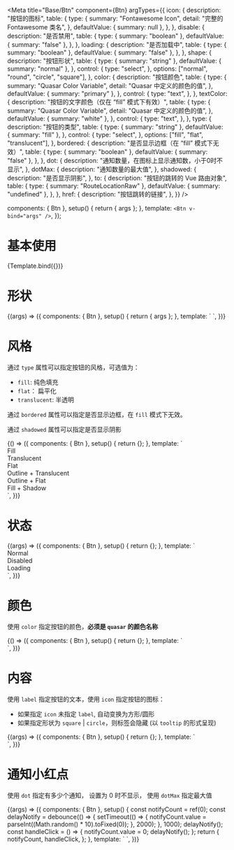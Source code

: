 

<Meta
  title="Base/Btn"
  component={Btn}
  argTypes={{
    icon: {
      description: "按钮的图标",
      table: {
        type: {
          summary: "Fontawesome Icon",
          detail: "完整的 Fontawesome 类名",
        },
        defaultValue: { summary: null },
      },
    },
    disable: {
      description: "是否禁用",
      table: {
        type: { summary: "boolean" },
        defaultValue: { summary: "false" },
      },
    },
    loading: {
      description: "是否加载中",
      table: {
        type: { summary: "boolean" },
        defaultValue: { summary: "false" },
      },
    },
    shape: {
      description: "按钮形状",
      table: {
        type: { summary: "string" },
        defaultValue: { summary: "normal" },
      },
      control: {
        type: "select",
      },
      options: ["normal", "round", "circle", "square"],
    },
    color: {
      description: "按钮颜色",
      table: {
        type: {
          summary: "Quasar Color Variable",
          detail: "Quasar 中定义的颜色的值",
        },
        defaultValue: { summary: "primary" },
      },
      control: {
        type: "text",
      },
    },
    textColor: {
      description: "按钮的文字颜色（仅在 “fill” 模式下有效）",
      table: {
        type: {
          summary: "Quasar Color Variable",
          detail: "Quasar 中定义的颜色的值",
        },
        defaultValue: { summary: "white" },
      },
      control: {
        type: "text",
      },
    },
    type: {
      description: "按钮的类型",
      table: {
        type: { summary: "string" },
        defaultValue: { summary: "fill" },
      },
      control: {
        type: "select",
      },
      options: ["fill", "flat", "translucent"],
    },
    bordered: {
      description: "是否显示边框（在 “fill” 模式下无效）",
      table: {
        type: { summary: "boolean" },
        defaultValue: { summary: "false" },
      },
    },
    dot: {
      description: "通知数量，在图标上显示通知数，小于0时不显示",
    },
    dotMax: {
      description: "通知数量的最大值",
    },
    shadowed: {
      description: "是否显示阴影",
    },
    to: {
      description: "按钮的跳转的 Vue 路由对象",
      table: {
        type: { summary: "RouteLocationRaw" },
        defaultValue: { summary: "undefined" },
      },
    },
    href: {
      description: "按钮跳转的链接",
    },
  }}
/>

  components: { Btn },
  setup() {
    return { args };
  },
  template: `<Btn v-bind="args" />`,
});

# 基本使用

<Canvas>
  <Story
    name="Basic"
    args={{
      label: "Click me",
      icon: "fas fa-plus-circle",
    }}
  >
    {Template.bind({})}
  </Story>
</Canvas>

<ArgsTable story="Basic" />

# 形状

<Canvas>
  <Story name="Shape">
    {(args) => ({
      components: { Btn },
      setup() {
        return { args };
      },
      template: `
        <Btn class="q-mr-sm" label="Normal" shape="normal" />
        <Btn class="q-mr-sm" label="Round" shape="round" />
        <Btn class="q-mr-sm" icon="fas fa-plus" shape="square" />
        <Btn class="q-mr-sm" icon="fas fa-plus" shape="circle" />
      `,
    })}
  </Story>
</Canvas>

# 风格

通过 `type` 属性可以指定按钮的风格，可选值为：

- `fill`: 纯色填充
- `flat`： 扁平化
- `translucent`: 半透明

通过 `bordered` 属性可以指定是否显示边框，在 `fill` 模式下无效。

通过 `shadowed` 属性可以指定是否显示阴影

<Canvas>
  <Story name="Style">
    {() => ({
      components: { Btn },
      setup() {
        return {};
      },
      template: `
        <div class="q-mb-sm row items-center">
          <div style="width: 160px" class="text-caption">Fill</div>
          <Btn type="fill" class="q-mr-sm" label="Click Me" shape="normal" />
          <Btn type="fill" class="q-mr-sm" label="Click Me" shape="round" />
          <Btn type="fill" class="q-mr-sm" icon="fas fa-plus" shape="square" />
          <Btn type="fill" class="q-mr-sm" icon="fas fa-plus" shape="circle" />
        </div>
        <div class="q-mb-sm row items-center">
          <div style="width: 160px" class="text-caption">Translucent</div>
          <Btn type="translucent" class="q-mr-sm" label="Click Me" shape="normal" />
          <Btn type="translucent" class="q-mr-sm" label="Click Me" shape="round" />
          <Btn type="translucent" class="q-mr-sm" icon="fas fa-plus" shape="square" />
          <Btn type="translucent" class="q-mr-sm" icon="fas fa-plus" shape="circle" />
        </div>
        <div class="q-mb-sm row items-center">
          <div style="width: 160px" class="text-caption">Flat</div>
          <Btn type="flat" class="q-mr-sm" label="Click Me" shape="normal" />
          <Btn type="flat" class="q-mr-sm" label="Click Me" shape="round" />
          <Btn type="flat" class="q-mr-sm" icon="fas fa-plus" shape="square" />
          <Btn type="flat" class="q-mr-sm" icon="fas fa-plus" shape="circle" />
        </div>
        <div class="q-mb-sm row items-center">
          <div style="width: 160px" class="text-caption">Outline + Translucent</div>
          <Btn bordered type="translucent" class="q-mr-sm" label="Click Me" shape="normal" />
          <Btn bordered type="translucent" class="q-mr-sm" label="Click Me" shape="round" />
          <Btn bordered type="translucent" class="q-mr-sm" icon="fas fa-plus" shape="square" />
          <Btn bordered type="translucent" class="q-mr-sm" icon="fas fa-plus" shape="circle" />
        </div>
        <div class="q-mb-sm row items-center">
          <div style="width: 160px" class="text-caption">Outline + Flat</div>
          <Btn bordered type="flat" class="q-mr-sm" label="Click Me" shape="normal" />
          <Btn bordered type="flat" class="q-mr-sm" label="Click Me" shape="round" />
          <Btn bordered type="flat" class="q-mr-sm" icon="fas fa-plus" shape="square" />
          <Btn bordered type="flat" class="q-mr-sm" icon="fas fa-plus" shape="circle" />
        </div>
        <div class="q-mb-sm row items-center">
          <div style="width: 160px" class="text-caption">Fill + Shadow</div>
          <Btn bordered shadowed class="q-mr-sm" label="Click Me" shape="normal" />
          <Btn bordered shadowed class="q-mr-sm" label="Click Me" shape="round" />
          <Btn bordered shadowed class="q-mr-sm" icon="fas fa-plus" shape="square" />
          <Btn bordered shadowed class="q-mr-sm" icon="fas fa-plus" shape="circle" />
        </div>
      `,
    })}
  </Story>
</Canvas>

# 状态

<Canvas>
  <Story name="Status">
    {(args) => ({
      components: { Btn },
      setup() {
        return {};
      },
      template: `
        <div class="q-mb-sm row items-center">
          <div style="width: 80px" class="text-caption">Normal</div>
          <Btn class="q-mr-sm" label="Click Me" shape="normal" />
          <Btn class="q-mr-sm" label="Click Me" shape="round" />
          <Btn class="q-mr-sm" icon="fas fa-plus" shape="square" />
          <Btn class="q-mr-sm" icon="fas fa-plus" shape="circle" />
        </div>
        <div class="q-mb-sm row items-center">
          <div style="width: 80px" class="text-caption">Disabled</div>
          <Btn :disable="true" class="q-mr-sm" label="Click Me" shape="normal" />
          <Btn :disable="true" class="q-mr-sm" label="Click Me" shape="round" />
          <Btn :disable="true" class="q-mr-sm" icon="fas fa-plus" shape="square" />
          <Btn :disable="true" class="q-mr-sm" icon="fas fa-plus" shape="circle" />
        </div>
        <div class="q-mb-sm row items-center">
          <div style="width: 80px" class="text-caption">Loading</div>
          <Btn :loading="true" class="q-mr-sm" label="Click Me" shape="normal" />
          <Btn :loading="true" class="q-mr-sm" label="Click Me" shape="round" />
          <Btn :loading="true" class="q-mr-sm" icon="fas fa-plus" shape="square" />
          <Btn :loading="true" class="q-mr-sm" icon="fas fa-plus" shape="circle" />
        </div>
      `,
    })}
  </Story>
</Canvas>

# 颜色

使用 `color` 指定按钮的颜色，**必须是 `quasar` 的颜色名称**

<Canvas>
  <Story name="Colors">
    {() => ({
      components: { Btn },
      setup() {
        return {};
      },
      template: `
        <div class="q-mb-sm row items-center">
          <Btn class="q-mr-sm" label="Click Me" />
          <Btn type="translucent" class="q-mr-sm" label="Click Me" />
          <Btn bordered type="translucent" class="q-mr-sm" icon="fas fa-plus" />
          <Btn bordered type="flat" class="q-mr-sm" icon="fas fa-plus" />
          <Btn type="flat" class="q-mr-sm" icon="fas fa-plus" />
        </div>
        <div class="q-mb-sm row items-center">
          <Btn color="secondary" class="q-mr-sm" label="Click Me" />
          <Btn color="secondary" type="translucent" class="q-mr-sm" label="Click Me" />
          <Btn color="secondary" bordered type="translucent" class="q-mr-sm" icon="fas fa-plus" />
          <Btn color="secondary" bordered type="flat" class="q-mr-sm" icon="fas fa-plus" />
          <Btn color="secondary" type="flat" class="q-mr-sm" icon="fas fa-plus" />
        </div>
        <div class="q-mb-sm row items-center">
          <Btn color="positive" class="q-mr-sm" label="Click Me" />
          <Btn color="positive" type="translucent" class="q-mr-sm" label="Click Me" />
          <Btn color="positive" bordered type="translucent" class="q-mr-sm" icon="fas fa-plus" />
          <Btn color="positive" bordered type="flat" class="q-mr-sm" icon="fas fa-plus" />
          <Btn color="positive" type="flat" class="q-mr-sm" icon="fas fa-plus" />
        </div>
        <div class="q-mb-sm row items-center">
          <Btn color="negative" class="q-mr-sm" label="Click Me" />
          <Btn color="negative" type="translucent" class="q-mr-sm" label="Click Me" />
          <Btn color="negative" bordered type="translucent" class="q-mr-sm" icon="fas fa-plus" />
          <Btn color="negative" bordered type="flat" class="q-mr-sm" icon="fas fa-plus" />
          <Btn color="negative" type="flat" class="q-mr-sm" icon="fas fa-plus" />
        </div>
        <div class="q-mb-sm row items-center">
          <Btn color="warning" class="q-mr-sm" label="Click Me" />
          <Btn color="warning" type="translucent" class="q-mr-sm" label="Click Me" />
          <Btn color="warning" bordered type="translucent" class="q-mr-sm" icon="fas fa-plus" />
          <Btn color="warning" bordered type="flat" class="q-mr-sm" icon="fas fa-plus" />
          <Btn color="warning" type="flat" class="q-mr-sm" icon="fas fa-plus" />
        </div>
        <div class="q-mb-sm row items-center">
          <Btn color="info" class="q-mr-sm" label="Click Me" />
          <Btn color="info" type="translucent" class="q-mr-sm" label="Click Me" />
          <Btn color="info" bordered type="translucent" class="q-mr-sm" icon="fas fa-plus" />
          <Btn color="info" bordered type="flat" class="q-mr-sm" icon="fas fa-plus" />
          <Btn color="info" type="flat" class="q-mr-sm" icon="fas fa-plus" />
        </div>
      `,
    })}
  </Story>
</Canvas>

# 内容

使用 `label` 指定按钮的文本，使用 `icon` 指定按钮的图标：

- 如果指定 `icon` 未指定 `label`, 自动变换为方形/圆形
- 如果指定形状为 `square` | `circle`，则标签会隐藏 (以 `tooltip` 的形式呈现)

<Canvas>
  <Story name="Content">
    {(args) => ({
      components: { Btn },
      setup() {
        return {};
      },
      template: `
        <div class="q-mb-sm">
          <Btn class="q-mr-sm" label="Click" />
          <Btn class="q-mr-sm" label="Click" icon="fas fa-dog" />
          <Btn class="q-mr-sm" icon="fas fa-dog" />
        </div>
        <div>
          <Btn shape="circle" class="q-mr-sm" label="Click" />
          <Btn shape="circle" class="q-mr-sm" label="Click" icon="fas fa-dog" />
          <Btn shape="circle" class="q-mr-sm" icon="fas fa-dog" />
        </div>
      `,
    })}
  </Story>
</Canvas>

# 通知小红点

使用 `dot` 指定有多少个通知， 设置为 0 时不显示， 使用 `dotMax` 指定最大值

<Canvas>
  <Story name="NotifyDot">
    {(args) => ({
      components: { Btn },
      setup() {
        const notifyCount = ref(0);
        const delayNotify = debounce(() => {
          setTimeout(() => {
            notifyCount.value = parseInt((Math.random() * 10).toFixed(0));
          }, 2000);
        }, 1000);
        delayNotify();
        const handleClick = () => {
          notifyCount.value = 0;
          delayNotify();
        };
        return {
          notifyCount,
          handleClick,
        };
      },
      template: `
        <Btn class="q-mr-sm" label="提醒" icon="fas fa-bell" :dot="notifyCount" @click="handleClick" />
        <Btn class="q-mr-sm" icon="fas fa-bell" :dot="notifyCount" @click="handleClick" />
        <Btn class="q-mr-sm" type="translucent" icon="fas fa-bell" :dot="notifyCount" @click="handleClick" />
        <Btn class="q-mr-sm" type="flat" icon="fas fa-bell" :dot="notifyCount" @click="handleClick" />
        <Btn class="q-mr-sm" bordered type="translucent" icon="fas fa-bell" :dot="notifyCount" @click="handleClick" />
        <Btn class="q-mr-sm" bordered type="flat" icon="fas fa-bell" :dot="notifyCount" @click="handleClick" />
      `,
    })}
  </Story>
</Canvas>

